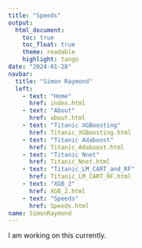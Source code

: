```yaml
---
title: "Speeds"
output: 
  html_document:
    toc: true
    toc_float: true
    theme: readable
    highlight: tango
date: "2024-01-28"
navbar:
  title: "Simon Raymond"
  left:
    - text: "Home"
      href: index.html
    - text: "About"
      href: about.html
    - text: "Titanic XGBoosting"
      href: Titanic_XGBoosting.html
    - text: "Titanic Adaboost"
      href: Titanic_Adaboost.html
    - text: "Titanic Nnet"
      href: Titanic_Nnet.html
    - text: "Titanic_LM_CART_and_RF"
      href: Titanic_LM_CART_RF.html
    - text: "XGB_2"
      href: XGB_2.html
    - text: "Speeds"
      href: Speeds.html
name: SimonRaymond
---
```


I am working on this currently.
